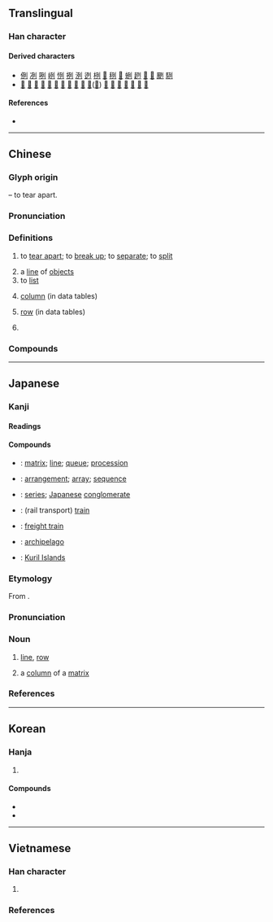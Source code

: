 {{character info}}
==Translingual==

===Han character===
{{Han char|rn=18|rad=刀|as=04|sn=6|four=12200|canj=MNLN|ids=⿰歹刂}}

====Derived characters====
* [[例]] [[冽]] [[咧]] [[峢]] [[㤡]] [[挒]] [[洌]] [[迾]] [[栵]] [[𥆁]] [[䅀]] [[𦀎]] [[蛚]] [[趔]] [[𨀺]] [[𨦙]] [[颲]] [[䮋]]
* [[𠞺]] [[劽]] [[姴]] [[㡂]] [[㤠]] [[烮]] [[烈]] [[㽝]] [[裂]] [[銐]] [[鴷]]([[䴕]]) [[鮤]] [[䶛]] [[峛]] [[茢]] [[㾐]] [[𠶘]] [[𩂶]]

====References====
* {{Han ref|kx=0137.260|dkj=01901|dj=0309.130|hdz=10325.050|uh=5217|ud=21015|bh=A643|bd=42563}}

----

==Chinese==
{{zh-forms|alt=𠛱,𠜊}}

===Glyph origin===
{{Han etym}}
{{Han compound|歹|刀|t1=skeletal remains|t2=knife|ls=ic}} – to tear apart.

===Pronunciation===
{{zh-pron
|m=liè
|ma=y
|m-s=nie2
|c=lit6
|c-t=let5
|g=liet6
|h=pfs=lie̍t;gd=liad6
|j=lieh4
|mb=liĕ
|md=liĕk
|mn=ml,jj,na,ct,zp,tw:lia̍t/ha:le̍t/ly:liat
|mn-t=liag8/liêg8
|mn-t_note=liag8 - Shantou; liêg8 - Chaozhou
|w=5liq
|x=lie6
|mc=2
|oc=y
|cat=n,v
}}

===Definitions===
{{zh-hanzi}}

# {{zh-o}} to [[tear apart]]; to [[break up]]; to [[separate]]; to [[split]]
#: {{zh-also|裂}}
# a [[line]] of [[object]]s
# to [[list]]
# {{lb|zh|Mainland}} [[column]] (in data tables)
#: {{zh-syn|行|tr=háng|q=Taiwan}}
# {{lb|zh|Taiwan}} [[row]] (in data tables)
#: {{zh-syn|行|tr=háng|q=Mainland China}}
# {{surname|zh}}

===Compounds===
{{zh-der|列表機|列述|列鼎重裀|列子|列侯|以色列|名列榜首|列祖列宗|對列|列入|列席|下列|上列|列翅|列傳|大不列顛|列名|列觀|右列|出列|列肆|平列|列冊|列印|列士|列日|列星|列寧主義|同列|忝列門牆|對號列車|列鼎|不列塔尼|前列腺|列舉|列隊|列車|并列關係|列女|列表|列宿|入列|並列|左列|列土分茅|列布|列國|序列|布列|名列前茅|嵊泗列島|列女傳|增列|分列式|列印機|列島|列眉|列車員|列車長|列位|一系列|列土分疆|列陣|列土封疆|列坐|列寧格勒|列聖|列缺|前列|列土|列鼎而食|列強|列列|列仙|分列|列管|列當|以色列國|排列組合|漏列|數列|新不列顛|戶列簪纓|排列|混合齒列|橫列|班列|環列|星光列車|條列|擺列|菲列牛排|陳力就列|鋪錦列繡|鶴列|陳列所|系列|行列|部列|系列片|編列|齒列|行列式|銓列|鳴鐘列鼎|馬列主義|論列是非|陳列|臚列|隊列|降冪排列|虎列拉|開列|行兵列陣|重裀列鼎|論列|羅列|隊伍行列|泛音列}}

{{zh-cat|Elementary}}

----

==Japanese==

===Kanji===
{{ja-kanji|grade=3|rs=刀04}}

====Readings====
{{ja-readings
|goon=れち
|kanon=れつ
|kun=なら-ぶ, ならべ-る, つら-ねる, つら-なる
}}

====Compounds====
{{der-top|Compounds}}
* {{ja-r|行%列|ぎょう%れつ}}: [[matrix]]; [[line]]; [[queue]]; [[procession]]
* {{ja-r|配%列|はい%れつ}}: [[arrangement]]; [[array]]; [[sequence]]
* {{ja-r|系%列|けい%れつ}}: [[series]]; [[Japanese]] [[conglomerate]]
* {{ja-r|列%車|れっ%しゃ}}: (rail transport) [[train]]
* {{ja-r|貨%物%列%車|か%もつ%-れっ%しゃ}}: [[freight train]]
* {{ja-r|列%島|れっ%とう}}: [[archipelago]]
* {{ja-r|千%島%列%島|^ち%しま-%れっ%とう}}: [[Kuril Islands]]

{{der-bottom}}

{{ja-kanjitab|れつ|yomi=o}}

===Etymology===
From {{der|ja|ltc|-|sort=れつ}} {{m|zh|列|tr=ljet}}.

===Pronunciation===
{{ja-pron|yomi=kanon|れつ|acc=1|acc_ref=DJR,NHK}}

===Noun===
{{ja-noun|れつ}}

# [[line]], [[row]]
# {{lb|ja|mathematics|sort=れつ}} a [[column]] of a [[matrix]]

===References===
<references/>

----

==Korean==

===Hanja===
{{ko-hanja|줄|렬||열}}

# {{hanja form of|렬|[[line]], [[row]]}}

====Compounds====
* {{ko-l|열차|[[train]]|列車}}
* {{ko-l|열강|[[great power]] {{gloss|powerful state}}|[[列强]]/[[列強]]}}

----

==Vietnamese==

===Han character===
{{vi-readings|rs=刀04
|hanviet=liệt-tdcndg;tdcntd;gdhn
|phienthiet=
|nom=rét-tdcndg;tdcntd, sét-tdcndg;tdcntd, lít-gdhn;btcn, lướt-gdhn;btcn, rịt-gdhn;btcn, liếc-tdcndg, liệt-tdcndg, lét-tdcndg, lượt-tdcndg, rật-tdcndg, rết-tdcndg, rớt-tdcndg, rụt-tdcndg, sít-tdcndg, sắt-tdcndg, sệt-tdcndg, lệch-gdhn, loẹt-gdhn, riệt-gdhn, rít-gdhn, rệt-gdhn, lịt-btcn
}}

# {{rfdef|vi|sort=刀04}}

===References===
<references/>